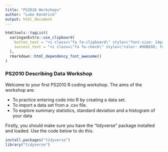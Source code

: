 ```yaml
---
title: "PS2010 Workshops"
author: "Luke Kendrick"
output: html_document
---
```

```r
htmltools::tagList(
  xaringanExtra::use_clipboard(
    button_text = "<i class=\"fa fa-clipboard\" style=\"font-size: 24px;\"></i>",
    success_text = "<i class=\"fa fa-check\" style=\"color: #90BE6D; font-size: 24px;\"></i>",
  ),
  rmarkdown::html_dependency_font_awesome()
)
```
### **PS2010 Describing Data Workshop**

Welcome to your first PS2010 R coding workshop. The aims of the workshop are:

* To practice entering code into R by creating a data set.
* To import a data set from a .csv file.
* To explore summary statistics, standard deviation and a histogram of your data

Firstly, you should make sure you have the "tidyverse" package installed and loaded. Use the code below to do this.

```r
install.packages("tidyverse")
library("tidyverse")
```